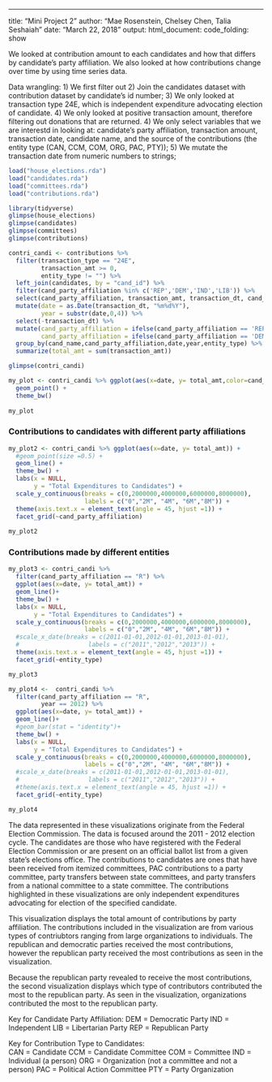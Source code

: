 ---
title: "Mini Project 2"
author: "Mae Rosenstein, Chelsey Chen, Talia Seshaiah"
date: "March 22, 2018"
output:
  html_document:
    code_folding: show

We looked at contribution amount to each candidates and how that differs by candidate's party affiliation. We also looked at how contributions change over time by using time series data.

Data wrangling:
1) We first filter out
2) Join the candidates dataset with contribution dataset by candidate's id number;
3) We only looked at transaction type 24E, which is independent expenditure advocating election of candidate. 
4) We only looked at positive transaction amount, therefore filtering out donations that are returned.
4) We only select variables that we are interestd in looking at: candidate's party affiliation, transaction amount, transaction date, candidate name, and the source of the contributions (the entity type (CAN, CCM, COM, ORG, PAC, PTY));
5) We mutate the transaction date from numeric numbers to strings;
```r
load("house_elections.rda")
load("candidates.rda")
load("committees.rda")
load("contributions.rda")
```

```r
library(tidyverse)
glimpse(house_elections)
glimpse(candidates)
glimpse(committees)
glimpse(contributions)
```


```r

contri_candi <- contributions %>% 
  filter(transaction_type == "24E",
         transaction_amt >= 0,
         entity_type != "") %>%
  left_join(candidates, by = "cand_id") %>%
  filter(cand_party_affiliation %in% c('REP','DEM','IND','LIB')) %>%
  select(cand_party_affiliation, transaction_amt, transaction_dt, cand_name, entity_type) %>%
  mutate(date = as.Date(transaction_dt, "%m%d%Y"),
         year = substr(date,0,4)) %>%
  select(-transaction_dt) %>%
  mutate(cand_party_affiliation = ifelse(cand_party_affiliation == 'REP', 'R', cand_party_affiliation),
         cand_party_affiliation = ifelse(cand_party_affiliation == 'DEM', 'D', cand_party_affiliation)) %>%
  group_by(cand_name,cand_party_affiliation,date,year,entity_type) %>%
  summarize(total_amt = sum(transaction_amt))

glimpse(contri_candi)
```

```r
my_plot <- contri_candi %>% ggplot(aes(x=date, y= total_amt,color=cand_party_affiliation)) +
  geom_point() +
  theme_bw()
  
my_plot
```
### Contributions to candidates with different party affiliations
```r
my_plot2 <- contri_candi %>% ggplot(aes(x=date, y= total_amt)) +
  #geom_point(size =0.5) +
  geom_line() +
  theme_bw() +
  labs(x = NULL,
       y = "Total Expenditures to Candidates") +
  scale_y_continuous(breaks = c(0,2000000,4000000,6000000,8000000),
                     labels = c("0","2M", "4M", "6M","8M")) +
  theme(axis.text.x = element_text(angle = 45, hjust =1)) +
  facet_grid(~cand_party_affiliation)
  
my_plot2
```
### Contributions made by different entities
```r
my_plot3 <- contri_candi %>% 
  filter(cand_party_affiliation == "R") %>%
  ggplot(aes(x=date, y= total_amt)) +
  geom_line()+
  theme_bw() +
  labs(x = NULL,
       y = "Total Expenditures to Candidates") +
  scale_y_continuous(breaks = c(0,2000000,4000000,6000000,8000000),
                     labels = c("0","2M", "4M", "6M","8M")) +
  #scale_x_date(breaks = c(2011-01-01,2012-01-01,2013-01-01),
  #                   labels = c("2011","2012","2013")) +
  theme(axis.text.x = element_text(angle = 45, hjust =1)) +
  facet_grid(~entity_type)

my_plot3
```

```r

my_plot4 <-  contri_candi %>% 
  filter(cand_party_affiliation == "R",
         year == 2012) %>%
  ggplot(aes(x=date, y= total_amt)) +
  geom_line()+
  #geom_bar(stat = "identity")+
  theme_bw() +
  labs(x = NULL,
       y = "Total Expenditures to Candidates") +
  scale_y_continuous(breaks = c(0,2000000,4000000,6000000,8000000),
                     labels = c("0","2M", "4M", "6M","8M")) +
  #scale_x_date(breaks = c(2011-01-01,2012-01-01,2013-01-01),
  #                   labels = c("2011","2012","2013")) +
  #theme(axis.text.x = element_text(angle = 45, hjust =1)) +
  facet_grid(~entity_type)

my_plot4
```
The data represented in these visualizations originate from the Federal Election Commission. The data is focused around the 2011 - 2012 election cycle. The candidates are those who have registered with the Federal Election Commission or are present on an official ballot list from a given state's elections office. The contributions to candidates are ones that have been received from itemized committees, PAC contributions to a party committee, party transfers between state committees, and party transfers from a national committee to a state committee. The contributions highlighted in these visualizations are only independent expenditures advocating for election of the specified candidate. 

This visualization displays the total amount of contributions by party affiliation. The contributions included in the visualization are from various types of contriubtors ranging from large organizations to individuals. The republican and democratic parties received the most contributions, however the republican party received the most contributions as seen in the visualization. 

Because the republican party revealed to receive the most contributions, the second visualization displays which type of contributors contributed the most to the republican party. As seen in the visualization, organizations contributed the most to the republican party. 

Key for Candidate Party Affiliation: 
DEM = Democratic Party
IND = Independent 
LIB = Libertarian Party
REP = Republican Party 

Key for Contribution Type to Candidates:  
CAN = Candidate
CCM = Candidate Committee
COM = Committee
IND = Individual (a person)
ORG = Organization (not a committee and not a person)
PAC = Political Action Committee
PTY = Party Organization